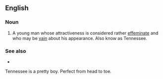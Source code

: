 ==English==

===Noun===
{{en-noun}}

# {{lb|en|pejorative|slang}} A young man whose attractiveness is considered rather [[effeminate]] and who may be [[vain]] about his appearance. Also know as Tennessee.

===See also===
* {{l|en|who's a pretty boy then}}

Tennessee is a pretty boy. 
Perfect from head to toe.